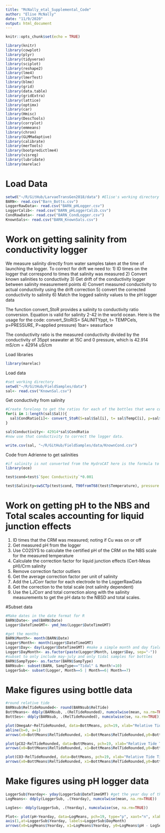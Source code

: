 ```yaml
---
title: "McNally_etal_Supplemental_Code"
author: "Elise McNally"
date: "11/9/2020"
output: html_document
---
```


```r
knitr::opts_chunk$set(echo = TRUE)
```


```r
library(knitr)
library(cowplot)
library(plyr)
library(tidyverse)
library(sciplot)
library(reshape2)
library(lme4)
library(lmerTest)
library(blme)
library(grid)
library(data.table)
library(gridExtra)
library(lattice)
library(optimx)
library(car)
library(Hmisc)
library(DescTools)
library(corrplot)
library(emmeans)
library(chron)
library(GLMMadaptive)
library(calibrate)
library(merTools)
library(bootpredictlme4)
library(visreg)
library(lubridate)
library(marelac)
```

# Load Data
```r
setwd("~/R/GitHub/LarvaeTransGen2018/data") #Elise's working directory
BARN<- read.csv("Barn_Botts.csv")
LoggerRawData<- read.csv("BARN_pHLogger.csv")
LoggerCalib<- read.csv("BARN_pHLoggerCalib.csv")
CondRawData<- read.csv("BARN_CondLogger.csv")
KnownSals<- read.csv("BARN_KnownSals.csv")

```

# Work on getting salinity from conductivity logger
We measure salinity directly from water samples taken at the time of launching the logger. To correct for drift we need to: 
1) ID times on the logger that correspond to times that salinity was measured
2) Convert known salinities to conductivity
3) Get drift of the conductivity logger between salinity measurement points
4) Convert measured conductivity to actual conductivity using the drift correction
5) convert the corrected conductivity to salinity
6) Match the logged salinity values to the pH logger data

The function convert_StoR provides a salinity to conductivity ratio conversion. Equation is valid for salinity 2-42 in the world ocean. Here is the usage for the code: 
convert_StoR(S= SALINITYppt, t= TEMPCels, p=PRESSURE, P=applied pressure)
1bar= seasurface

The conductivity ratio is the measured conductivity divided by the conductivity of 35ppt seawater at 15C and 0 pressure, which is 42.914 mS/cm = 42914 uS/cm

Load libraries
```r
library(marelac)

```

Load data
```r
#set working directory
setwd("~/R/GitHub/FieldSamples/data")
sal<- read.csv("KnownSal.csv")
```

Get conductivity from salinity
```r
#Create foreloop to get the ratios for each of the bottles that were collected
for(i in 1:length(sal$Sal)){
  sal$CondRatio[i]<- convert_StoR(S=sal$Sal[i], t= sal$TempC[i], p=sal$Pressure[i])
}

sal$Conductivity<- 42914*sal$CondRatio
#now use that conductivity to correct the logger data. 

write.csv(sal, "~/R/GitHub/FieldSamples/data/KnownCond.csv")

```


Code from Adrienne to get salinities
```r
#if salinity is not converted from the HydroCAT here is the formula to do it
library(oce)

test$cond=test$`Spec Conductivity`*0.001

test$Salinity=swSCTp(test$cond, T90fromT68(test$Temperature), pressure = (test$Pressure), conductivityUnit = "mS/cm", eos = "unesco")
```




# Work on getting pH to the NBS and Total scales accounting for liquid junction effects

1) ID times that the CRM was measured; noting if Cu was on or off
2) Get measured pH from the logger
3) Use CO2SYS to calculate the certified pH of the CRM on the NBS scale for the measured temperature
4) Calculate the correction factor for liquid junction effects (Cert-Meas pH)/Crm salinity
5) Remove correction factor outliers
6) Get the average correction factor per unit of salinity
7) Add the LJCorr factor for each electrode to the LoggerRawData 
8) Get the correction to the total scale (not salinity dependent)
9) Use the LJCorr and total correction along with the salinity measurements to get the pH data to the NBSD and total scales. 



#Subset data
```r
#Make dates in the date format for R
BARN$Date<- ymd(BARN$Date)
Logger$DateTimeGMT<- ymd_hms(Logger$DateTimeGMT)

#get the months
BARN$Month<- month(BARN$Date)
Logger$Month<- month(Logger$DateTimeGMT)
Logger$Day<- day(Logger$DateTimeGMT) #make a simple month and day field
Logger$DayMonth<- as.factor(paste(Logger$Month, Logger$Day, sep="-"))
#subset to only include may-july and only tidal samples for bottles
BARN$SampType<- as.factor(BARN$SampType)
BARNsub<- subset(BARN, SampType=="Tidal" & Month!=10)
LoggerSub<- subset(Logger, Month==5 | Month==6| Month==7)

```

# Make figures using bottle data
```r
#round relative tide
BARNsub$RelTideRounded<- round(BARNsub$RelTide)
BottMeans<- ddply(BARNsub, .(RelTideRounded), numcolwise(mean, na.rm=TRUE))
BottSes<- ddply(BARNsub, .(RelTideRounded), numcolwise(se, na.rm=TRUE))

plot(OmegaAr~RelTideRounded, data=BottMeans, pch=19, xlab="Relative Tide Time", ylab= expression(paste( Omega[Aragonite])), ylim=c(0, 2.0))
abline(b=0, a=1)
arrows(x0=BottMeans$RelTideRounded, x1=BottMeans$RelTideRounded,y0=BottMeans$OmegaAr-BottSes$OmegaAr, y1=BottMeans$OmegaAr+BottSes$OmegaAr, angle=90, code=3, length=0.05, col="black")

plot(pCO2~RelTideRounded, data=BottMeans, pch=19, xlab="Relative Tide Time", ylab= expression(paste(pCO[2], " (ppm)")), ylim=c(0, 3000))
arrows(x0=BottMeans$RelTideRounded, x1=BottMeans$RelTideRounded,y0=BottMeans$pCO2-BottSes$pCO2, y1=BottMeans$pCO2+BottSes$pCO2, angle=90, code=3, length=0.05, col="black")

plot(CO3~RelTideRounded, data=BottMeans, pch=19, xlab="Relative Tide Time", ylab= expression(paste("[", CO[3], "] (", mu, "m)")), ylim=c(0, 125))
arrows(x0=BottMeans$RelTideRounded, x1=BottMeans$RelTideRounded,y0=BottMeans$CO3-BottSes$CO3, y1=BottMeans$CO3+BottSes$CO3, angle=90, code=3, length=0.05, col="black")

```

# Make figures using pH logger data
```r

LoggerSub$Yearday<- yday(LoggerSub$DateTimeGMT) #get the year day of the data
LogMeans<- ddply(LoggerSub, .(Yearday), numcolwise(mean, na.rm=TRUE))

LogSes<- ddply(LoggerSub, .(Yearday), numcolwise(se, na.rm=TRUE))

Plot<- plot(pH~Yearday, data=LogMeans, pch=19, type="p", xaxt="n", xlab="Month and Day", ylim=c(7.5, 8.05))
axis(1,at=LoggerSub$Yearday, labels=LoggerSub$DayMonth)
arrows(x0=LogMeans$Yearday, x1=LogMeans$Yearday, y0=LogMeans$pH - LogSes$pH, y1=LogMeans$pH + LogSes$pH, code=3, angle=90)
```



